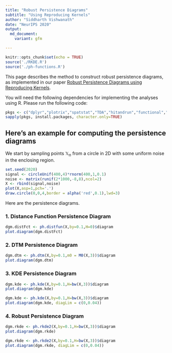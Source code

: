 ```yaml
---
title: "Robust Persistence Diagrams"
subtitle: "Using Reproducing Kernels"
author: "Siddharth Vishwanath"
date: "NeurIPS 2020"
output:
  md_document:
    variant: gfm

---
```



```r
knitr::opts_chunk$set(echo = TRUE)
source('./RKDE.R')
source('./ph-functions.R')
```

This page describes the method to construct robust persistence diagrams, as implemented in our paper [Robust Persistence Diagrams using Reproducing Kernels](https://arxiv.org/abs/2006.10012). 

You will need the following dependencies for implementing the analyses using R. Please run the following code:

``` r
pkgs <- c("dplyr","plotrix","spatstat","TDA","hitandrun","functional","Rfast","plotly","viridis","plot3D")
sapply(pkgs, install.packages, character.only=TRUE)
```

## Here’s an example for computing the persistence diagrams

We start by sampling points $\mathbb{X}_n$ from a circle in 2D with some uniform noise in the enclosing region. 


```r
set.seed(2020)
signal <- circleUnif(400,4)*rnorm(400,1,0.1)
noise <- matrix(runif(2*1000,-8,8),ncol=2)
X <- rbind(signal,noise)
plot(X,asp=1,pch='.')
draw.circle(0,0,4,border = alpha('red',0.1),lwd=3)
```

Here are the persistence diagrams. 

### 1. Distance Function Persistence Diagram
```r
dgm.distFct <- ph.distfun(X,by=0.1,H=0)$diagram
plot.diagram(dgm.distFct)
```


### 2. DTM Persistence Diagram
```r
dgm.dtm <- ph.dtm(X,by=0.1,m0 = M0(X,3))$diagram
plot.diagram(dgm.dtm)
```


### 3. KDE Persistence Diagram
```r
dgm.kde <- ph.kde(X,by=0.1,H=bw(X,3))$diagram
plot.diagram(dgm.kde)
```

```r
dgm.kde <- ph.kde(X,by=0.1,H=bw(X,3))$diagram
plot.diagram(dgm.kde, diagLim = c(0,0.04))
```



### 4. Robust Persistence Diagram
```r
dgm.rkde <- ph.rkde2(X,by=0.1,H=bw(X,3))$diagram
plot.diagram(dgm.rkde)
```

```r
dgm.rkde <- ph.rkde2(X,by=0.1,H=bw(X,3))$diagram
plot.diagram(dgm.rkde, diagLim = c(0,0.04))
```